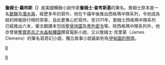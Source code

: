 {{Infobox Writer
|name         = 詹姆士·查考斯基<br />James Paul Czajkowski
|image        =Author james rollins 2008.jpg
|caption      = 詹姆士·羅林斯
|pseudonym    = 詹姆士·羅林斯<br />詹姆士·克里蒙
|birth_date   = {{birth date and age|1961|8|20}}
|birth_place  = [[美国|美国]][[芝加哥|芝加哥]] 
|occupation   = [[作家|作家]]
|genre        = [[恐怖小說|恐怖小說]]、[[冒險小說|冒險小說]]、[[奇幻小說|奇幻小說]]
|nationality  = {{flagicon|USA}} [[美國|美國]]
}}
'''詹姆士·羅林斯（{{bd|1961年|8月20日||}}）'''是美國暢銷小說作家'''詹姆士·查考斯基'''的筆名。詹姆士原本是一名[[獸醫|獸醫]]及[[潛水員|潛水員]]，經歷多年的寫作，他在千禧年後推出西格瑪中隊系列，令他成為紐約時報排行榜的常客，自此更專心於寫作。至2011年，詹姆士西格瑪中隊系列已經推出六本，華文翻譯本包括[[聖骨拼圖|聖骨拼圖]]及[[黑色密令|黑色密令]]等。除西格瑪中隊系列外，他亦曾替[[奪寶奇兵之水晶骷髏國|奪寶奇兵之水晶骷髏國]]撰寫電影小說，又以詹姆士·克里蒙（James Clemens）的筆名寫奇幻小說，獨立故事小說最新則有[[伊甸園的祭壇|伊甸園的祭壇]]。

{{Authority control}}
[[CATEGORY:美國作家|R]]
[[Category:密蘇里大學校友|R]]